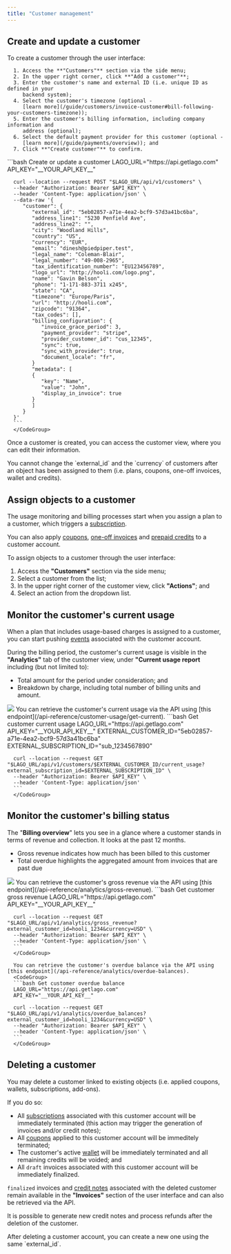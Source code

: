 ```yaml
---
title: "Customer management"
---
```


## Create and update a customer[](#create-and-update-a-customer "Direct link to heading")
<Tabs>
  <Tab title="Dashboard">
      To create a customer through the user interface:

      1. Access the **"Customers"** section via the side menu;
      2. In the upper right corner, click **"Add a customer"**;
      3. Enter the customer's name and external ID (i.e. unique ID as defined in your
         backend system);
      4. Select the customer's timezone (optional -
         [learn more](/guide/customers/invoice-customer#bill-following-your-customers-timezone));
      5. Enter the customer's billing information, including company information and
         address (optional);
      6. Select the default payment provider for this customer (optional -
         [learn more](/guide/payments/overview)); and
      7. Click **"Create customer"** to confirm.

  </Tab>
  <Tab title="API">
      <CodeGroup>
      ```bash Create or update a customer
      LAGO_URL="https://api.getlago.com"
      API_KEY="__YOUR_API_KEY__"

      curl --location --request POST "$LAGO_URL/api/v1/customers" \
      --header "Authorization: Bearer $API_KEY" \
      --header 'Content-Type: application/json' \
      --data-raw '{
         "customer": {
            "external_id": "5eb02857-a71e-4ea2-bcf9-57d3a41bc6ba",
            "address_line1": "5230 Penfield Ave",
            "address_line2": "",
            "city": "Woodland Hills",
            "country": "US",
            "currency": "EUR",
            "email": "dinesh@piedpiper.test",
            "legal_name": "Coleman-Blair",
            "legal_number": "49-008-2965",
            "tax_identification_number": "EU123456789",
            "logo_url": "http://hooli.com/logo.png",
            "name": "Gavin Belson",
            "phone": "1-171-883-3711 x245",
            "state": "CA",
            "timezone": "Europe/Paris",
            "url": "http://hooli.com",
            "zipcode": "91364",
            "tax_codes": [],
            "billing_configuration": {
               "invoice_grace_period": 3,
               "payment_provider": "stripe",
               "provider_customer_id": "cus_12345",
               "sync": true,
               "sync_with_provider": true,
               "document_locale": "fr",
            }
            "metadata": [
            {
               "key": "Name",
               "value": "John",
               "display_in_invoice": true
            }
            ]
         }
      }'
      ```
      </CodeGroup>
  </Tab>
</Tabs>

Once a customer is created, you can access the customer view, where you can edit their information.

<Warning>
  You cannot change the `external_id` and the `currency` of customers after an object has been
  assigned to them (i.e. plans, coupons, one-off invoices, wallet and credits).
</Warning>

## Assign objects to a customer[](#assign-objects-to-a-customer "Direct link to heading")

The usage monitoring and billing processes start when you assign a plan to a
customer, which triggers a [subscription](/guide/subscriptions/assign-plan).

You can also apply [coupons](/guide/coupons), [one-off invoices](/guide/one-off-invoices/create-one-off-invoices) and
[prepaid credits](/guide/wallet-and-prepaid-credits) to a customer account.

To assign objects to a customer through the user interface:

1. Access the **"Customers"** section via the side menu;
2. Select a customer from the list;
3. In the upper right corner of the customer view, click **"Actions"**; and
4. Select an action from the dropdown list.

## Monitor the customer's current usage[](#monitor-the-customers-current-usage "Direct link to heading")

When a plan that includes usage-based charges is assigned to a customer, you can
start pushing [events](/guide/events/ingesting-usage) associated with the customer account.

During the billing period, the customer's current usage is visible in the
**"Analytics"** tab of the customer view, under **"Current usage report** including (but not limited to):

- Total amount for the period under consideration; and
- Breakdown by charge, including total number of billing units and amount.

<Tabs>
  <Tab title="Dashboard">
   <Frame caption="Fetch customer's current usage">
      <img src="/guide/images/customer-current-usage.png" />
    </Frame>
  </Tab>
  <Tab title="API">
   You can retrieve the customer's current usage via the API using [this endpoint](/api-reference/customer-usage/get-current).
      <CodeGroup>
      ```bash Get customer current usage
      LAGO_URL="https://api.getlago.com"
      API_KEY="__YOUR_API_KEY__"
      EXTERNAL_CUSTOMER_ID="5eb02857-a71e-4ea2-bcf9-57d3a41bc6ba"
      EXTERNAL_SUBSCRIPTION_ID="sub_1234567890"

      curl --location --request GET "$LAGO_URL/api/v1/customers/$EXTERNAL_CUSTOMER_ID/current_usage?external_subscription_id=$EXTERNAL_SUBSCRIPTION_ID" \
      --header "Authorization: Bearer $API_KEY" \
      --header 'Content-Type: application/json'
      ```
      </CodeGroup>
  </Tab>
</Tabs>


## Monitor the customer's billing status[](#monitor-the-customers-overdue-balance "Direct link to heading")

The "**Billing overview**" lets you see in a glance where a customer stands in terms of revenue and collection. It looks at the past 12 months.

- Gross revenue indicates how much has been billed to this customer
- Total overdue highlights the aggregated amount from invoices that are past due

<Tabs>
  <Tab title="Dashboard">
   <Frame caption="Fetch customer's gross revenue">
      <img src="/guide/images/customer-gross-revenue.png" />
    </Frame>
  </Tab>
  <Tab title="API">
   You can retrieve the customer's gross revenue via the API using [this endpoint](/api-reference/analytics/gross-revenue).
      <CodeGroup>
      ```bash Get customer gross revenue
      LAGO_URL="https://api.getlago.com"
      API_KEY="__YOUR_API_KEY__"

      curl --location --request GET "$LAGO_URL/api/v1/analytics/gross_revenue?external_customer_id=hooli_1234&currency=USD" \
      --header "Authorization: Bearer $API_KEY" \
      --header 'Content-Type: application/json' \  
      ```
      </CodeGroup>

      You can retrieve the customer's overdue balance via the API using [this endpoint](/api-reference/analytics/overdue-balances).
      <CodeGroup>
      ```bash Get customer overdue balance
      LAGO_URL="https://api.getlago.com"
      API_KEY="__YOUR_API_KEY__"

      curl --location --request GET "$LAGO_URL/api/v1/analytics/overdue_balances?external_customer_id=hooli_1234&currency=USD" \
      --header "Authorization: Bearer $API_KEY" \
      --header 'Content-Type: application/json' \  
      ```
      </CodeGroup>
  </Tab>
</Tabs>


## Deleting a customer
You may delete a customer linked to existing objects (i.e. applied coupons, wallets, subscriptions, add-ons).

If you do so:
- All [subscriptions](/guide/subscriptions/assign-plan) associated with this customer account will be immediately terminated (this action may trigger the generation of invoices and/or credit notes);
- All [coupons](/guide/coupons) applied to this customer account will be immeditely terminated;
- The customer's active [wallet](/guide/wallet-and-prepaid-credits) will be immediately terminated and all remaining credits will be voided; and
- All `draft` invoices associated with this customer account will be immediately finalized.

`finalized` invoices and [credit notes](/guide/credit-notes) associated with the deleted customer remain available in the **"Invoices"** section of the user interface and can also be retrieved via the API.

It is possible to generate new credit notes and process refunds after the deletion of the customer.

<Info>
After deleting a customer account, you can create a new one using the same `external_id`.
</Info>
